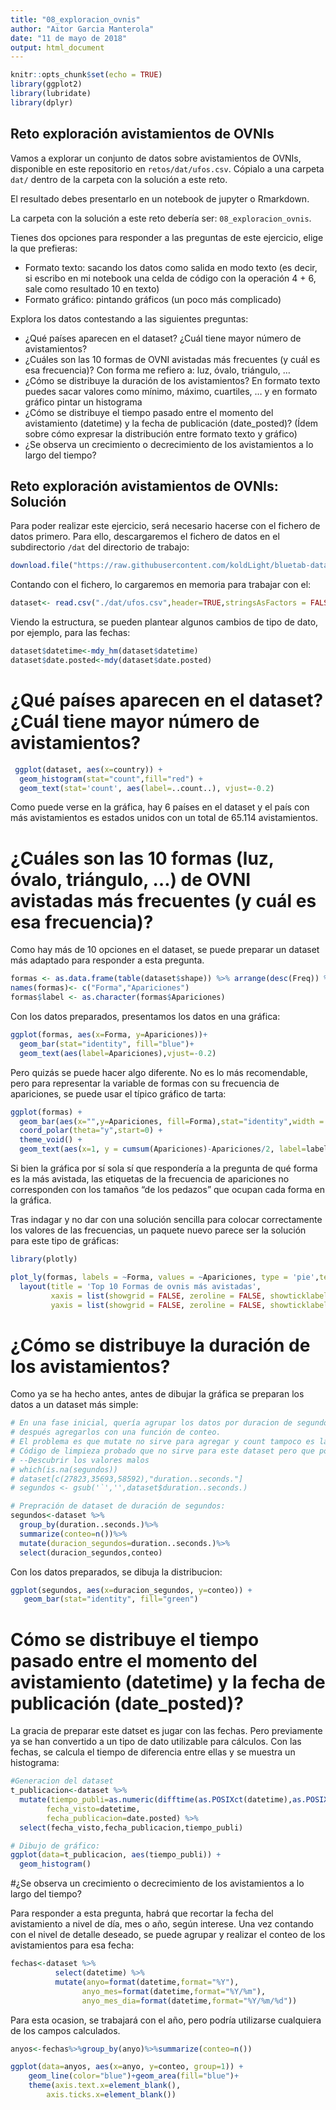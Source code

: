 ```yaml
---
title: "08_exploracion_ovnis"
author: "Aitor Garcia Manterola"
date: "11 de mayo de 2018"
output: html_document
---
```


```r
knitr::opts_chunk$set(echo = TRUE)
library(ggplot2)
library(lubridate)
library(dplyr)
```

## Reto exploración avistamientos de OVNIs

Vamos a explorar un conjunto de datos sobre avistamientos de OVNIs, disponible en este repositorio en `retos/dat/ufos.csv`. Cópialo a una carpeta `dat/` dentro de la carpeta con la solución a este reto.

El resultado debes presentarlo en un notebook de jupyter o Rmarkdown.

La carpeta con la solución a este reto debería ser: `08_exploracion_ovnis`.

Tienes dos opciones para responder a las preguntas de este ejercicio, elige la que prefieras:

* Formato texto: sacando los datos como salida en modo texto (es decir, si escribo en mi notebook una celda de código con la operación 4 + 6, sale como resultado 10 en texto)
* Formato gráfico: pintando gráficos (un poco más complicado)

Explora los datos contestando a las siguientes preguntas:

* ¿Qué países aparecen en el dataset? ¿Cuál tiene mayor número de avistamientos?
* ¿Cuáles son las 10 formas de OVNI avistadas más frecuentes (y cuál es esa frecuencia)? Con forma me refiero a: luz, óvalo, triángulo, ...
* ¿Cómo se distribuye la duración de los avistamientos? En formato texto puedes sacar valores como mínimo, máximo, cuartiles, ... y en formato gráfico pintar un histograma
* ¿Cómo se distribuye el tiempo pasado entre el momento del avistamiento (datetime) y la fecha de publicación (date_posted)? (Ídem sobre cómo expresar la distribución entre formato texto y gráfico)
* ¿Se observa un crecimiento o decrecimiento de los avistamientos a lo largo del tiempo?


## Reto exploración avistamientos de OVNIs: Solución

Para poder realizar este ejercicio, será necesario hacerse con el fichero de datos primero. 
Para ello, descargaremos el fichero de datos en el subdirectorio `/dat` del directorio de trabajo:
```r
download.file("https://raw.githubusercontent.com/koldLight/bluetab-data-science-2017/master/retos/dat/ufos.csv", "./dat/ufos.csv", method="libcurl")
```

Contando con el fichero, lo cargaremos en memoria para trabajar con el:
```r
dataset<- read.csv("./dat/ufos.csv",header=TRUE,stringsAsFactors = FALSE)
```

Viendo la estructura, se pueden plantear algunos cambios de tipo de dato, por ejemplo, para las fechas:
```r
dataset$datetime<-mdy_hm(dataset$datetime)
dataset$date.posted<-mdy(dataset$date.posted)
```
# ¿Qué países aparecen en el dataset? ¿Cuál tiene mayor número de avistamientos?
```r
 ggplot(dataset, aes(x=country)) +
  geom_histogram(stat="count",fill="red") +
  geom_text(stat='count', aes(label=..count..), vjust=-0.2)
```
Como puede verse en la gráfica, hay 6 países en el dataset y el país con más avistamientos es estados unidos con un total de 65.114 avistamientos.

# ¿Cuáles son las 10 formas (luz, óvalo, triángulo, ...) de OVNI avistadas más frecuentes (y cuál es esa frecuencia)?
Como hay más de 10 opciones en el dataset, se puede preparar un dataset más adaptado para responder a esta pregunta.

```r
formas <- as.data.frame(table(dataset$shape)) %>% arrange(desc(Freq)) %>% head(10)
names(formas)<- c("Forma","Apariciones")
formas$label <- as.character(formas$Apariciones)
```
Con los datos preparados, presentamos los datos en una gráfica:
```r
ggplot(formas, aes(x=Forma, y=Apariciones))+
  geom_bar(stat="identity", fill="blue")+
  geom_text(aes(label=Apariciones),vjust=-0.2)
```
Pero quizás se puede hacer algo diferente. No es lo más recomendable, pero para representar la variable de formas con su frecuencia de apariciones, se puede usar el típico gráfico de tarta:
```r
ggplot(formas) +
  geom_bar(aes(x="",y=Apariciones, fill=Forma),stat="identity",width = 1) +
  coord_polar(theta="y",start=0) +
  theme_void() +
  geom_text(aes(x=1, y = cumsum(Apariciones)-Apariciones/2, label=label))
```

Si bien la gráfica por sí sola sí que respondería a la pregunta de qué forma es la más avistada, las etiquetas de la frecuencia de apariciones no corresponden con los tamaños "de los pedazos" que ocupan cada forma en la gráfica.

Tras indagar y no dar con una solución sencilla para colocar correctamente los valores de las frecuencias, un paquete nuevo parece ser la solución para este tipo de gráficas:
```r
library(plotly)

plot_ly(formas, labels = ~Forma, values = ~Apariciones, type = 'pie',textposition = 'outside',textinfo = 'label+value') %>%
  layout(title = 'Top 10 Formas de ovnis más avistadas',
         xaxis = list(showgrid = FALSE, zeroline = FALSE, showticklabels = FALSE),
         yaxis = list(showgrid = FALSE, zeroline = FALSE, showticklabels = FALSE))
```

# ¿Cómo se distribuye la duración de los avistamientos?
Como ya se ha hecho antes, antes de dibujar la gráfica se preparan los datos a un dataset más simple:
```r
# En una fase inicial, quería agrupar los datos por duracion de segundos y 
# después agregarlos con una función de conteo.
# El problema es que mutate no sirve para agregar y count tampoco es la mejor eleccion
# Código de limpieza probado que no sirve para este dataset pero que podría ayudarme en el futuro:
# --Descubrir los valores malos
# which(is.na(segundos))
# dataset[c(27823,35693,58592),"duration..seconds."]
# segundos <- gsub('`','',dataset$duration..seconds.)

# Prepración de dataset de duración de segundos:
segundos<-dataset %>%
  group_by(duration..seconds.)%>%
  summarize(conteo=n())%>%
  mutate(duracion_segundos=duration..seconds.)%>%
  select(duracion_segundos,conteo)
```

Con los datos preparados, se dibuja la distribucion:
```r
ggplot(segundos, aes(x=duracion_segundos, y=conteo)) +
   geom_bar(stat="identity", fill="green")
```


# Cómo se distribuye el tiempo pasado entre el momento del avistamiento (datetime) y la fecha de publicación (date_posted)? 

La gracia de preparar este datset es jugar con las fechas. Pero previamente ya se han convertido a un tipo de dato utilizable para cálculos. Con las fechas, se calcula el tiempo de diferencia entre ellas y se muestra un histograma:
```r
#Generacion del dataset
t_publicacion<-dataset %>%
  mutate(tiempo_publi=as.numeric(difftime(as.POSIXct(datetime),as.POSIXct(date.posted),units="secs")),
        fecha_visto=datetime,
        fecha_publicacion=date.posted) %>%
  select(fecha_visto,fecha_publicacion,tiempo_publi)

# Dibujo de gráfico:
ggplot(data=t_publicacion, aes(tiempo_publi)) + 
  geom_histogram()

```


#¿Se observa un crecimiento o decrecimiento de los avistamientos a lo largo del tiempo?

Para responder a esta pregunta, habrá que recortar la fecha del avistamiento a nivel de día, mes o año, según interese. Una vez contando con el nivel de detalle deseado, se puede agrupar y realizar el conteo de los avistamientos para esa fecha:
```r
fechas<-dataset %>%
          select(datetime) %>%
          mutate(anyo=format(datetime,format="%Y"),
                anyo_mes=format(datetime,format="%Y/%m"),
                anyo_mes_dia=format(datetime,format="%Y/%m/%d"))
```

Para esta ocasion, se trabajará con el año, pero podría utilizarse cualquiera de los campos calculados.
```r
anyos<-fechas%>%group_by(anyo)%>%summarize(conteo=n())

ggplot(data=anyos, aes(x=anyo, y=conteo, group=1)) +
    geom_line(color="blue")+geom_area(fill="blue")+
    theme(axis.text.x=element_blank(),
        axis.ticks.x=element_blank())
```